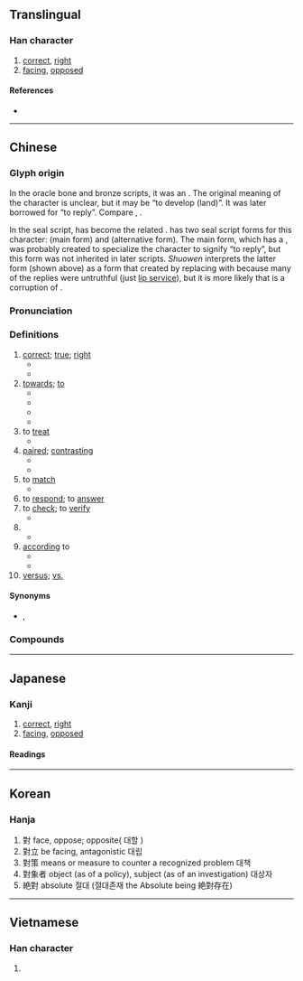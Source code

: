 {{character info/new}}
{{also|对|対}}
==Translingual==
{{stroke order|type=animate}}
{{Han simplified forms|對|対|对}}

===Han character===
{{Han char|rn=41|rad=寸|as=11|sn=14|four=34100|canj=TGDI|ids=⿰⿱业𦍌寸}}

# [[correct]], [[right]]
# [[facing]], [[opposed]]

====References====
* {{Han ref|kx=0296.070|dkj=07457|hdz=10511.090|uh=5C0D|ud=23565|bh=B9EF|bd=47599}}

----

==Chinese==
{{zh-forms|s=对}}

===Glyph origin===
{{Han etym}}
In the oracle bone and bronze scripts, it was an {{Han compound|丵|土|又|ls=ic|nocap=1|t1=tool for digging|t2=earth|t3=hand}}. The original meaning of the character is unclear, but it may be “to develop (land)”. It was later borrowed for “to reply”. Compare {{zh-l|*封}}, {{zh-l|*邦}}.

In the seal script, {{zh-l|*又}} has become the related {{zh-l|*寸}}. ''{{w|Shuowen}}'' has two seal script forms for this character: {{zh-l|*𡭊}} (main form) and {{zh-l|*對}} (alternative form). The main form, which has a {{zh-l|*口|mouth}}, was probably created to specialize the character to signify “to reply”, but this form was not inherited in later scripts. ''Shuowen'' interprets the latter form (shown above) as a form that {{w|Emperor Wen of Han}} created by replacing {{zh-l|*口}} with {{zh-l|*士|soldier; warrior}} because many of the replies were untruthful (just [[lip service]]), but it is more likely that {{zh-l|*士}} is a corruption of {{zh-l|*土}}.

===Pronunciation===
{{zh-pron
|m=duì
|c=deoi3
|h=pfs=tui
|md=dó̤i
|mn=tùi/tw:ùi
|mn_note=ùi - towards (a place)
|w=2te
|mc=y
|oc=y
|ma=
|cat=a,prep,v,cls
}}

===Definitions===
{{zh-hanzi}}

# [[correct]]; [[true]]; [[right]]
#* {{zh-x|你 說 對 了。|You're '''right'''.}}
#* {{zh-x|噉 就 對 啦。|That's '''right'''.|C}}
# [[towards]]; [[to]]
#* {{zh-x|對 身體 好|good '''for''' the body}}
#* {{zh-x|你 對 任何 藥物 過敏 嗎？|Are you allergic '''to''' any medications?}}
#* {{zh-x|難忘 妳 對 我 那 種 體貼入微　時時刻{hak1}刻{hak1} 腦海 中 都 緊記|I can't forget that attention you '''gave''' me; it's still stuck fast in my mind all the time|C-LIT|ref={{w2|zh|許冠傑}}, {{lang|zh|難忘你}}}}
#* {{zh-x|佢 對 噉 嘅 嘢 冇 咩 興趣 嘅。|He doesn't have interest '''in''' that sort of thing.|C}}
# to [[treat]]
#* {{zh-x|你 為什麼 對 他 那麼 好？|Why do you treat him so well?}}
# [[paired]]; [[contrasting]]
#* {{zh-x|對照|a comparison; to contrast}}
#* {{zh-x|中日 對譯|Chinese-Japanese bilingual text}}
# to [[match]]
#* {{zh-x|對 不上|does not match}}
# to [[respond]]; to [[answer]]
# to [[check]]; to [[verify]]
#* {{zh-x|對賬|to check bills}}
# {{zh-classifier|pairs of objects|t=[[pair]]}}
#* {{zh-x|兩 對 鞋|two '''pairs''' of shoes|C}}
# [[according]] to
#* {{zh-x|對 她 來說|according to her}}
#* {{zh-x|對 我 嚟講|according to me|C}}
# [[versus]]; [[vs.]]

{{attention|zh|probably needs a lot of expansion}}

====Synonyms====
* {{sense|correct}} {{zh-l|不錯}}, {{qualifier|Cantonese}} {{zh-l|唔錯}}
{{zh-dial|對}}

===Compounds===
{{zh-der|對不起|對唔住|一對|三對六面|三曹對案|三頭對案|不對|不對勁|不對盤|不對眼|不對碴兒|不對胃口|不對腔板|不對賬|不對頭|不搭對|不當不對|主題派對|作對|借對|假對|偶句對|出雙入對|切對|劈排定對|劈牌定對|劈牌放對|反對|反對黨|吟詩作對|唱對臺戲|問對|單句對|夜雨對床|大對|大對決|失對|奏對|婚對|對上|對不上號|對不住|對不是|對了檻兒|對仗|對付|對位|對保|對偶|對光|對光兒|對分|對列|對刺|對副|對勁|對勘|對半|對口|對口瘡|對口相聲|對口詞|對句|對合|對吵|對味|對命|對品調用|對唱|對嘴|對嘴子|對嘴對舌|對圓|對坐|對堵|對壘|對外貿易|對天發誓|對天祝告|對天長嘆|對奕|對子|對對|對對胡|對對角|對局|對岸|對峙|對席|對帳|對床夜語|對床風雨|對弈|對式|對待|對得起|對應|對手|對打|對扣|對抗|對抗賽|對折|對換|對支|對敵|對數|對方|對於|對景|對景傷情|對本|對枰|對棋|對歌|對比|對比色|對決|對泣|對流|對流層|對流雨|對消|對準|對焦|對照|對牌|對牛彈琴|對狀|對獎|對理|對生|對當|對症|對症下藥|對白|對看|對眼|對視|對稱|對空射擊|對空策|對立|對筆跡|對等|對等條約|對等貿易|對答|對答如流|對策|對簿|對簿公堂|對耦|對聯|對聯兒|對胃口|對脫|對膝|對臉|對臨|對臺戲|對茌兒|對號|對號入座|對號列車|對號快車|對號鎖|對蝦|對街|對襟|對襯|對親|對角線|對訴|對詞|對話|對調|對談|對講|對講機|對證|對象|對質|對賴|對路|對轉|對造|對過|對還|對邊|對酌|對酒當歌|對針|對錯|對門|對門而居|對開|對陣|對面|對頭|對頭親|對題|對食|對飲|屬對|廷對|引對|愧對|應對|應對不窮|應對如流|成對|成雙作對|成雙捉對|戶對門當|扇對|扇面對|打對|打對臺|找對頭|折對|抱柱對|抵對|抽黃對白|招對|捉對|掂對|接對|擠對|擲刀對泣|支對|放對|敵對|文不對題|新亭對泣|望衡對宇|本對|查對|校對|校對員|核對|條對|棋逢對手|楚囚對泣|楚囚相對|正對|死對頭|死無對證|比對|沒對|派對|流水對|無言以對|牛衣對泣|犯對|異類對|當句對|當門對戶|當面對質|登對|相對|相對多數|相對時間|相對溼度|相對無言|相對論|磨對|空對空|答對|絕對|絕對主義|絕對值|絕對多數|絕對數字|絕對時間|絕對溫度|絕對溼度|絕對論|絕對零度|絕對音樂|絕對高度|聯綿對|胡支對|臨軍對壘|臨軍對陣|臨風對月|葉面對稱|虛字對|言對|買進對沖|質對|賭對|蹉對|迴文對|連珠對|遙遙相對|適銷對路|配對|酬對|針對|針鋒相對|門對|門當戶對|門高莫對|陰陽對轉|隆中對|雙雙對對|面對|面對面|頭對|風雨對床|點對}}

{{zh-cat|Beginning|Elementary}}

----

==Japanese==

===Kanji===
{{ja-kanji|grade=|rs=寸11|style=ky|shin=対}}

# [[correct]], [[right]]
# [[facing]], [[opposed]]

====Readings====
{{ja-readings
|goon=たい
|kanon=たい
|toon=つい<つゐ
|kun=あいて-<あひて-, こた-える<こた-へる, そろ-い<そろ-ひ, つれあ-い<つれあ-ひ, なら-ぶ, む-かう<む-かふ
|nanori=つし
}}

----

==Korean==

===Hanja===
{{ko-hanja|hangeul=대|eumhun=대할 대|rv=dae|ehrv=daehal dae}}

# 對 face, oppose; opposite( 대할 )
# 對立 be facing, antagonistic 대립
# 對策 means or measure to counter a recognized problem 대책
# 對象者 object (as of a policy), subject (as of an investigation) 대상자
# 絶對 absolute 절대 (절대존재 the Absolute being 絶對存在)

----

==Vietnamese==

===Han character===
{{vi-hantu|[[đỗi]], [[dối]], [[đôi]], [[đối]], [[nhói]], [[tối]], [[tụi]]}}

# {{defn|lang=vi}}
